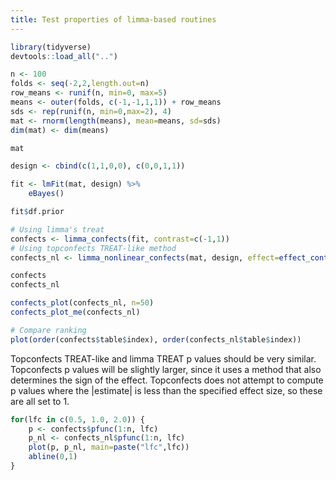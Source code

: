 ```yaml
---
title: Test properties of limma-based routines
---
```


```r
library(tidyverse)
devtools::load_all("..")

n <- 100
folds <- seq(-2,2,length.out=n)
row_means <- runif(n, min=0, max=5)
means <- outer(folds, c(-1,-1,1,1)) + row_means
sds <- rep(runif(n, min=0,max=2), 4)
mat <- rnorm(length(means), mean=means, sd=sds)
dim(mat) <- dim(means) 

mat

design <- cbind(c(1,1,0,0), c(0,0,1,1))

fit <- lmFit(mat, design) %>% 
    eBayes()

fit$df.prior

# Using limma's treat
confects <- limma_confects(fit, contrast=c(-1,1))
# Using topconfects TREAT-like method
confects_nl <- limma_nonlinear_confects(mat, design, effect=effect_contrast(c(-1,1)))

confects
confects_nl

confects_plot(confects_nl, n=50)
confects_plot_me(confects_nl)

# Compare ranking
plot(order(confects$table$index), order(confects_nl$table$index))
```

Topconfects TREAT-like and limma TREAT p values should be very similar. Topconfects p values will be slightly larger, since it uses a method that also determines the sign of the effect. Topconfects does not attempt to compute p values where the |estimate| is less than the specified effect size, so these are all set to 1.

```r
for(lfc in c(0.5, 1.0, 2.0)) {
    p <- confects$pfunc(1:n, lfc)
    p_nl <- confects_nl$pfunc(1:n, lfc)
    plot(p, p_nl, main=paste("lfc",lfc))
    abline(0,1)
}
```


